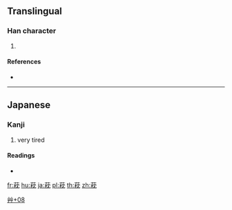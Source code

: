 {{character info/new}}
==Translingual==

===Han character===
{{Han char|rn=140|rad=艸|as=08|sn=14|four=|canj=TDLU}}

# {{defn|Han|sort=艸08}}

====References====
* {{Han ref|kx=1042.261|dkj=31330|dj=1500.360|hdz=53231.021|uh=8419|ud=33817}}

----

==Japanese==

===Kanji===
{{ja-kanji|grade=|rs=艸08}}

# very tired

====Readings====
* {{ja-readings|on=|kun=[[くたびれる]] (kutabireru)}}

[[Category:Japanese-only CJKV Characters|艸+08]]

[[fr:萙]]
[[hu:萙]]
[[ja:萙]]
[[pl:萙]]
[[th:萙]]
[[zh:萙]]